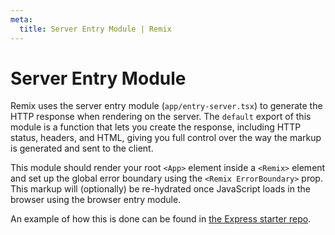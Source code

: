 ```yaml
---
meta:
  title: Server Entry Module | Remix
---
```



# Server Entry Module

Remix uses the server entry module (`app/entry-server.tsx`) to generate the HTTP response when rendering on the server. The `default` export of this module is a function that lets you create the response, including HTTP status, headers, and HTML, giving you full control over the way the markup is generated and sent to the client.

This module should render your root `<App>` element inside a `<Remix>` element and set up the global error boundary using the `<Remix ErrorBoundary>` prop. This markup will (optionally) be re-hydrated once JavaScript loads in the browser using the <Link to="../browser-entry-module">browser entry module</Link>.

An example of how this is done can be found in [the Express starter repo](https://github.com/remix-run/starter-express/blob/master/app/entry-server.tsx).